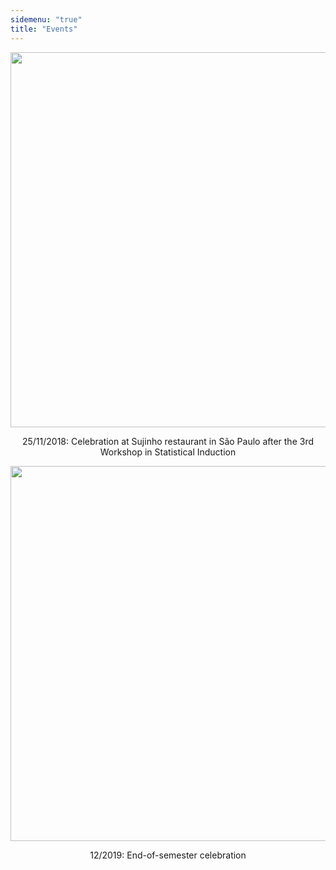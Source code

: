 ```yaml
---
sidemenu: "true"
title: "Events"
---
```


<center>
![](./figures/3_WIS_3.jpg){width=600px}

25/11/2018: Celebration at Sujinho restaurant in São Paulo after the 3rd Workshop in Statistical Induction
</center>

<center>
![](./figures/4_GEL.jpg){width=600px}

12/2019: End-of-semester celebration
</center>
